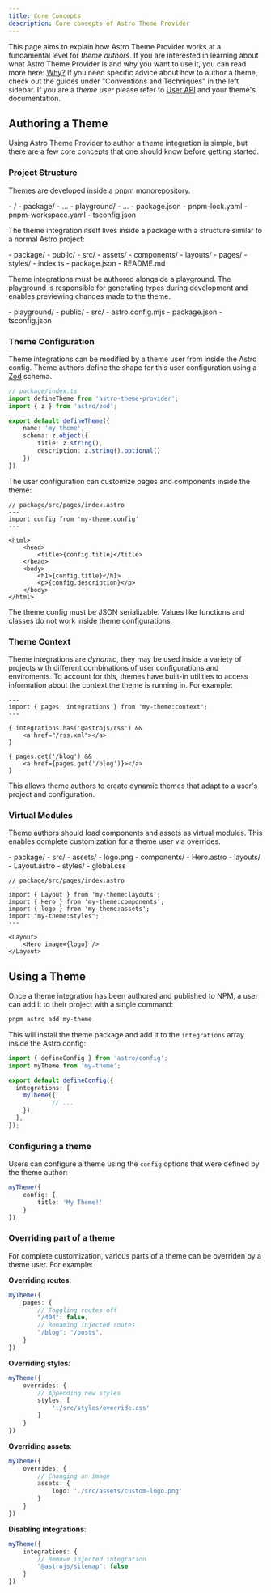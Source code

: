 ```yaml
---
title: Core Concepts
description: Core concepts of Astro Theme Provider
---
```



This page aims to explain how Astro Theme Provider works at a fundamental level for _theme authors_.
If you are interested in learning about what Astro Theme Provider is and why you want to use it, you can read more here: [Why?](/why)
If you need specific advice about how to author a theme, check out the guides under "Conventions and Techniques" in the left sidebar.
If you are a _theme user_ please refer to [User API](/reference/user) and your theme's documentation.

## Authoring a Theme

Using Astro Theme Provider to author a theme integration is simple, but there are a few core concepts that one should know before getting started.

### Project Structure

Themes are developed inside a [pnpm](https://pnpm.io/) monorepository.

<FileTree>
- /
	- package/
		- ...
	- playground/
		- ...
	- package.json
	- pnpm-lock.yaml
	- pnpm-workspace.yaml
	- tsconfig.json
</FileTree>

The theme integration itself lives inside a package with a structure similar to a normal Astro project:

<FileTree>
- package/
	- public/
	- src/
		- assets/
		- components/
		- layouts/
		- pages/
		- styles/
	- index.ts
	- package.json
	- README.md
</FileTree>

Theme integrations must be authored alongside a playground.
The playground is responsible for generating types during development and enables previewing changes made to the theme.

<FileTree>
- playground/
	- public/
	- src/
	- astro.config.mjs
	- package.json
	- tsconfig.json
</FileTree>


### Theme Configuration

Theme integrations can be modified by a theme user from inside the Astro config.
Theme authors define the shape for this user configuration using a [Zod](https://zod.dev/) schema.

```ts
// package/index.ts
import defineTheme from 'astro-theme-provider';
import { z } from 'astro/zod';

export default defineTheme({
	name: 'my-theme',
	schema: z.object({
		title: z.string(),
		description: z.string().optional()
	})
})
```

The user configuration can customize pages and components inside the theme:

```tsx
// package/src/pages/index.astro
---
import config from 'my-theme:config'
---

<html>
	<head>
		<title>{config.title}</title>
	</head>
	<body>
		<h1>{config.title}</h1>
		<p>{config.description}</p>
	</body>
</html>
```

The theme config must be JSON serializable. Values like functions and classes do not work inside theme configurations.


### Theme Context

Theme integrations are _dynamic_, they may be used inside a variety of projects with different combinations of user configurations and enviroments.
To account for this, themes have built-in utilities to access information about the context the theme is running in. For example:

```tsx
---
import { pages, integrations } from 'my-theme:context';
---

{ integrations.has('@astrojs/rss') &&
	<a href="/rss.xml"></a>
}

{ pages.get('/blog') &&
	<a href={pages.get('/blog')}></a>
}
```

This allows theme authors to create dynamic themes that adapt to a user's project and configuration.

### Virtual Modules

Theme authors should load components and assets as virtual modules. This enables complete customization for a theme user via overrides.

<FileTree>
- package/
	- src/
		- assets/
			- logo.png
		- components/
			- Hero.astro
		- layouts/
			- Layout.astro
		- styles/
			- global.css
</FileTree>

```tsx
// package/src/pages/index.astro
---
import { Layout } from 'my-theme:layouts';
import { Hero } from 'my-theme:components';
import { logo } from 'my-theme:assets';
import "my-theme:styles";
---

<Layout>
	<Hero image={logo} />
</Layout>
```

## Using a Theme

Once a theme integration has been authored and published to NPM, a user can add it to their project with a single command:

```sh
pnpm astro add my-theme
```

This will install the theme package and add it to the `integrations` array inside the Astro config:

```ts
import { defineConfig } from 'astro/config';
import myTheme from 'my-theme';

export default defineConfig({
  integrations: [
    myTheme({
			// ...
    }),
  ],
});
```

### Configuring a theme

Users can configure a theme using the `config` options that were defined by the theme author:

```ts
myTheme({
	config: {
		title: 'My Theme!'
	}
})
```

### Overriding part of a theme

For complete customization, various parts of a theme can be overriden by a theme user. For example:

**Overriding routes**:

```ts
myTheme({
	pages: {
		// Toggling routes off
		"/404": false,
		// Renaming injected routes
		"/blog": "/posts",
	}
})
```

**Overriding styles**:

```ts
myTheme({
	overrides: {
		// Appending new styles
		styles: [
			'./src/styles/override.css'
		]
	}
})
```

**Overriding assets**:

```ts
myTheme({
	overrides: {
		// Changing an image
		assets: {
			logo: './src/assets/custom-logo.png'
		}
	}
})
```

**Disabling integrations**:

```ts
myTheme({
	integrations: {
		// Remove injected integration
		"@astrojs/sitemap": false
	}
})
```
